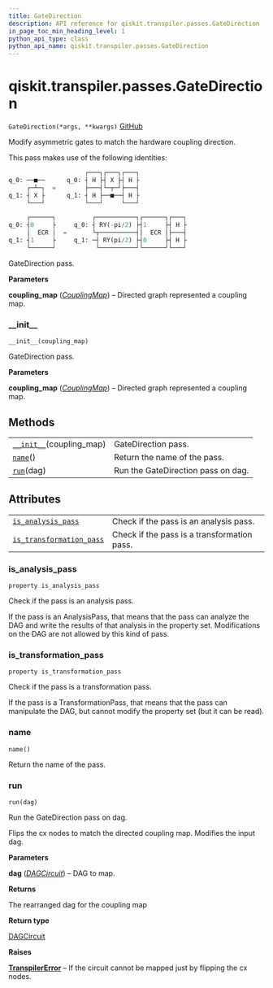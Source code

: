 ```yaml
---
title: GateDirection
description: API reference for qiskit.transpiler.passes.GateDirection
in_page_toc_min_heading_level: 1
python_api_type: class
python_api_name: qiskit.transpiler.passes.GateDirection
---
```


# qiskit.transpiler.passes.GateDirection

<span id="qiskit.transpiler.passes.GateDirection" />

`GateDirection(*args, **kwargs)` [GitHub](https://github.com/qiskit/qiskit/tree/stable/0.17/qiskit/transpiler/passes/utils/gate_direction.py "view source code")

Modify asymmetric gates to match the hardware coupling direction.

This pass makes use of the following identities:

```python
                     ┌───┐┌───┐┌───┐
q_0: ──■──      q_0: ┤ H ├┤ X ├┤ H ├
     ┌─┴─┐  =        ├───┤└─┬─┘├───┤
q_1: ┤ X ├      q_1: ┤ H ├──■──┤ H ├
     └───┘           └───┘     └───┘

     ┌──────┐          ┌───────────┐┌──────┐┌───┐
q_0: ┤0     ├     q_0: ┤ RY(-pi/2) ├┤1     ├┤ H ├
     │  ECR │  =       └┬──────────┤│  ECR │├───┤
q_1: ┤1     ├     q_1: ─┤ RY(pi/2) ├┤0     ├┤ H ├
     └──────┘           └──────────┘└──────┘└───┘
```

GateDirection pass.

**Parameters**

**coupling\_map** ([*CouplingMap*](qiskit.transpiler.CouplingMap "qiskit.transpiler.CouplingMap")) – Directed graph represented a coupling map.

### \_\_init\_\_

<span id="qiskit.transpiler.passes.GateDirection.__init__" />

`__init__(coupling_map)`

GateDirection pass.

**Parameters**

**coupling\_map** ([*CouplingMap*](qiskit.transpiler.CouplingMap "qiskit.transpiler.CouplingMap")) – Directed graph represented a coupling map.

## Methods

|                                                                                                                                 |                                    |
| ------------------------------------------------------------------------------------------------------------------------------- | ---------------------------------- |
| [`__init__`](#qiskit.transpiler.passes.GateDirection.__init__ "qiskit.transpiler.passes.GateDirection.__init__")(coupling\_map) | GateDirection pass.                |
| [`name`](#qiskit.transpiler.passes.GateDirection.name "qiskit.transpiler.passes.GateDirection.name")()                          | Return the name of the pass.       |
| [`run`](#qiskit.transpiler.passes.GateDirection.run "qiskit.transpiler.passes.GateDirection.run")(dag)                          | Run the GateDirection pass on dag. |

## Attributes

|                                                                                                                                                            |                                             |
| ---------------------------------------------------------------------------------------------------------------------------------------------------------- | ------------------------------------------- |
| [`is_analysis_pass`](#qiskit.transpiler.passes.GateDirection.is_analysis_pass "qiskit.transpiler.passes.GateDirection.is_analysis_pass")                   | Check if the pass is an analysis pass.      |
| [`is_transformation_pass`](#qiskit.transpiler.passes.GateDirection.is_transformation_pass "qiskit.transpiler.passes.GateDirection.is_transformation_pass") | Check if the pass is a transformation pass. |

### is\_analysis\_pass

<span id="qiskit.transpiler.passes.GateDirection.is_analysis_pass" />

`property is_analysis_pass`

Check if the pass is an analysis pass.

If the pass is an AnalysisPass, that means that the pass can analyze the DAG and write the results of that analysis in the property set. Modifications on the DAG are not allowed by this kind of pass.

### is\_transformation\_pass

<span id="qiskit.transpiler.passes.GateDirection.is_transformation_pass" />

`property is_transformation_pass`

Check if the pass is a transformation pass.

If the pass is a TransformationPass, that means that the pass can manipulate the DAG, but cannot modify the property set (but it can be read).

### name

<span id="qiskit.transpiler.passes.GateDirection.name" />

`name()`

Return the name of the pass.

### run

<span id="qiskit.transpiler.passes.GateDirection.run" />

`run(dag)`

Run the GateDirection pass on dag.

Flips the cx nodes to match the directed coupling map. Modifies the input dag.

**Parameters**

**dag** ([*DAGCircuit*](qiskit.dagcircuit.DAGCircuit "qiskit.dagcircuit.DAGCircuit")) – DAG to map.

**Returns**

The rearranged dag for the coupling map

**Return type**

[DAGCircuit](qiskit.dagcircuit.DAGCircuit "qiskit.dagcircuit.DAGCircuit")

**Raises**

[**TranspilerError**](qiskit.transpiler.TranspilerError "qiskit.transpiler.TranspilerError") – If the circuit cannot be mapped just by flipping the cx nodes.


